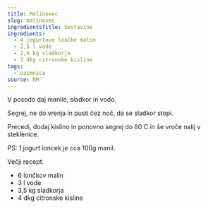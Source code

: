 ```yaml
---
title: Malinovec
slug: malinovec
ingredientsTitle: Sestavine
ingredients:
  - 4 jogurtove lončke malin
  - 2,5 l vode
  - 2,5 kg sladkorja
  - 3 dkg citronske kisline
tags:
  - ozimnica
source: NM
---
```


V posodo daj manile, sladkor in vodo.

Segrej, ne do vrenja in pusti čez noč, da se sladkor stopi.

Precedi, dodaj kislino in ponovno segrej do 80 C in še vroče nalij v steklenice.

PS: 1 jogurt loncek je cca 100g manil.

Večji recept:

- 6 lončkov malin
- 3 l vode
- 3,5 kg sladkorja
- 4 dkg citronske kisline

